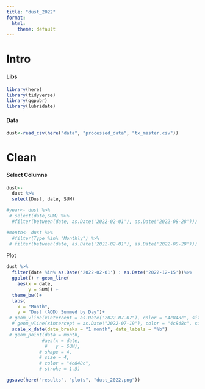 ```yaml
---
title: "dust_2022"
format:
  html:
    theme: default
---
```


# Intro

#### Libs

```r
library(here)
library(tidyverse)
library(ggpubr)
library(lubridate)
```

#### Data

```r
dust<-read_csv(here("data", "processed_data", "tx_master.csv")) 
```

# Clean

#### Select Columns

```r
dust<-
  dust %>%
  select(Dust, date, SUM)
```

```r
#year<- dust %>%
 # select(date,SUM) %>%
  #filter(between(date, as.Date('2022-02-01'), as.Date('2022-08-28')))

#month<- dust %>%
  #filter(Type %in% "Monthly") %>%
 # filter(between(date, as.Date('2022-02-01'), as.Date('2022-08-28')))
```

Plot

```r
dust %>%
  filter(date %in% as.Date('2022-02-01') : as.Date('2022-12-15'))%>%
  ggplot() + geom_line(
    aes(x = date,
        y = SUM)) +
  theme_bw()+
  labs(
    x = "Month",
    y = "Dust (AOD) Summed by Day")+
 # geom_vline(xintercept = as.Date("2022-07-07"), color = "4c848c", size = 1)+
  # geom_vline(xintercept = as.Date("2022-07-19"), color = "4c848c", size = 1)+
  scale_x_date(date_breaks = "1 month", date_labels = "%b") 
 # geom_point(data = month,
             #aes(x = date,
              #   y = SUM),
            # shape = 4,
            # size = 4,
            # color = "4c848c",
            # stroke = 1.5)

ggsave(here("results", "plots", "dust_2022.png"))
```
